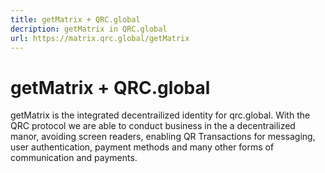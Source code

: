 ```yaml
---
title: getMatrix + QRC.global
decription: getMatrix in QRC.global
url: https://matrix.qrc.global/getMatrix
---
```


# getMatrix + QRC.global

getMatrix is the integrated decentrailized identity for qrc.global. With the QRC protocol we are able to conduct business in the a decentrailized manor, avoiding screen readers,
enabling QR Transactions for messaging, user authentication, payment methods and many other forms of communication and payments. 

<Spacer y={2} />

